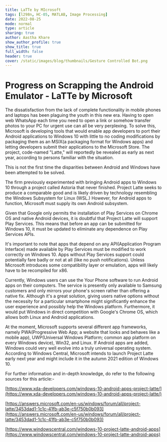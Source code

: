 ```yaml
---
title: LaTTe by MIcrosoft
tags: [l298n, HC-05, MATLAB, Image Processing]
date: 2022-08-25
mode: normal
type: article
sharing: true
author: Aastha Khare
show_author_profile: true
show_title: true
full_width: false
header: true
cover: /static/images/blog/thumbnails/Gesture Controlled Bot.png
---
```


# Progress on Scrapping the Android Emulator - LaTTe by Microsoft

The dissatisfaction from the lack of complete functionality in mobile phones and laptops has been plaguing the youth in this new era. Having to open web WhatsApp each time you need to open a link or somehow transfer photos to your PC for urgent use can all be very perplexing. To solve this, Microsoft is developing tools that would enable app developers to port their Android applications to Windows 10 with little to no coding modifications by packaging them as an MSIX(a packaging format for Windows apps) and letting developers submit their applications to the Microsoft Store. The project, code-named "Latte," will reportedly be revealed as early as next year, according to persons familiar with the situation.

This is not the first time the disparities between Android and Windows have been attempted to be solved.

The firm previously experimented with bringing Android apps to Windows 10 through a project called Astoria that never finished. Project Latte seeks to produce a comparable good and is likely driven by technology resembling the Windows Subsystem for Linux (WSL.) However, for Android apps to function, Microsoft must supply its own Android subsystem.

Given that Google only permits the installation of Play Services on Chrome OS and native Android devices, it is doubtful that Project Latte will support Play Services. This means that before an app can be submitted for Windows 10, it must be updated to eliminate any dependence on Play Services APIs.

It's important to note that apps that depend on any API(Application Program Interface) made available by Play Services must be modified to work correctly on Windows 10. Apps without Play Services support could potentially fare badly or not at all (like no push notifications). Unless Microsoft introduces some compatibility layer or emulation, apps will likely have to be recompiled for x86.

Currently, Windows users can use the Your Phone software to run Android apps on their computers. The service is presently only available to Samsung customers and only mirrors your phone's screen rather than offering a native fix. Although it's a great solution, giving users native options without the necessity for a particular smartphone might significantly enhance the user experience and possibly help the Windows platform. Furthermore, it would put Windows in direct competition with Google's Chrome OS, which allows both Linux and Android applications.

At the moment, Microsoft supports several different app frameworks, namely PWA(Progressive Web App; a website that looks and behaves like a mobile app), UWP(Universal Windows Platform; common app platform on every Windows device), Win32, and Linux. If Android apps are added, Windows could very well evolve into a truly universal operating system. According to Windows Central, Microsoft intends to launch Project Latte early next year and might include it in the autumn 2021 edition of Windows 10.

For further information and in-depth knowledge, do refer to the following sources for this article:-

[https://www.xda-developers.com/windows-10-android-apps-project-latte/](https://www.xda-developers.com/windows-10-android-apps-project-latte/)

[https://answers.microsoft.com/en-us/windows/forum/all/project-latte/3453dad1-1c1c-41fb-ab3e-c5f750b0b093](https://answers.microsoft.com/en-us/windows/forum/all/project-latte/3453dad1-1c1c-41fb-ab3e-c5f750b0b093)

[https://www.windowscentral.com/windows-10-project-latte-android-apps](https://www.windowscentral.com/windows-10-project-latte-android-apps)
